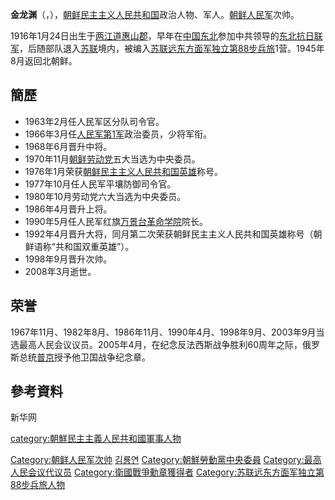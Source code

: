 {{prose|time=2012-01-22T05:24:13+00:00}}
{{unreferenced|time=2012-01-22T05:24:13+00:00}}
'''金龙渊'''（{{lang-ko|김룡연}}，{{bd|1916年|1月24日|2008年|||catIdx=K}}），[[朝鲜民主主义人民共和国|朝鲜民主主义人民共和国]]政治人物、军人。[[朝鲜人民军|朝鲜人民军]]次帅。

1916年1月24日出生于[[两江道|两江道]][[惠山郡|惠山郡]]，早年在[[中国东北|中国东北]]参加中共领导的[[东北抗日联军|东北抗日联军]]，后随部队退入[[苏联|苏联]]境内，被编入[[苏联远东方面军独立第88步兵旅|苏联远东方面军独立第88步兵旅]]1营。1945年8月返回北朝鲜。

==簡歷==
* 1963年2月任人民军区分队司令官。
* 1966年3月任[[朝鲜人民军第1军|人民军第1军]]政治委员，少将军衔。
* 1968年6月晋升中将。
* 1970年11月[[朝鲜劳动党|朝鲜劳动党]]五大当选为中央委员。
* 1976年1月荣获[[朝鲜民主主义人民共和国英雄|朝鲜民主主义人民共和国英雄]]称号。
* 1977年10月任人民军平壤防御司令官。
* 1980年10月劳动党六大当选为中央委员。
* 1986年4月晋升上将。
* 1990年5月任人民军红旗[[万景台革命学院|万景台革命学院]]院长。
* 1992年4月晋升大将，同月第二次荣获朝鲜民主主义人民共和国英雄称号（朝鲜语称“共和国双重英雄”）。
* 1998年9月晋升次帅。
* 2008年3月逝世。

==荣誉==
1967年11月、1982年8月、1986年11月、1990年4月、1998年9月、2003年9月当选最高人民会议议员。2005年4月，在纪念反法西斯战争胜利60周年之际，俄罗斯总统[[普京|普京]]授予他卫国战争纪念章。

== 參考資料 ==
新华网

{{朝鮮元帥}}
[[category:朝鮮民主主義人民共和國軍事人物|category:朝鮮民主主義人民共和國軍事人物]]
[[Category:朝鲜人民军次帅|Category:朝鲜人民军次帅]]
[[Category:两江道出身人物|김룡연]]
[[Category:朝鮮勞動黨中央委員|Category:朝鮮勞動黨中央委員]]
[[Category:最高人民会议代议员|Category:最高人民会议代议员]]
[[Category:衛國戰爭勳章獲得者|Category:衛國戰爭勳章獲得者]]
[[Category:苏联远东方面军独立第88步兵旅人物|Category:苏联远东方面军独立第88步兵旅人物]]